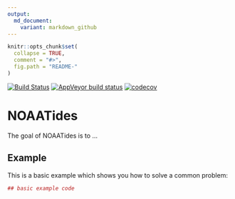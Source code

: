 ```yaml
---
output:
  md_document:
    variant: markdown_github
---
```


<!-- README.md is generated from README.Rmd. Please edit that file -->

```r
knitr::opts_chunk$set(
  collapse = TRUE,
  comment = "#>",
  fig.path = "README-"
)
```
[![Build Status](https://travis-ci.org/warlicks/NOAATides.svg?branch=master)](https://travis-ci.org/warlicks/NOAATides)
[![AppVeyor build status](https://ci.appveyor.com/api/projects/status/github/warlicks/NOAATides?branch=master&svg=true)](https://ci.appveyor.com/project/warlicks/NOAATides)
[![codecov](https://codecov.io/gh/warlicks/NOAATides/branch/master/graph/badge.svg)](https://codecov.io/gh/warlicks/NOAATides)

  
# NOAATides

The goal of NOAATides is to ...

## Example

This is a basic example which shows you how to solve a common problem:

```r
## basic example code
```
